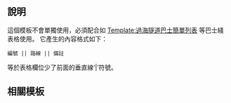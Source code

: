 <noinclude>{{Documentation subpage}}</noinclude>
{{High-use|2057}}
<!-- 在本行下編輯模板說明 -->

{{esoteric}}

== 說明 ==
這個模板不會單獨使用，必須配合如  [[Template:過海隧道巴士簡單列表]] 等巴士綫表格使用。
它產生的內容格式如下：

<pre>編號 || 路線 || 備註</pre>

等於表格欄位少了前面的垂直線‘|’符號。

== 相關模板 ==
{{HK Bus Table List}}